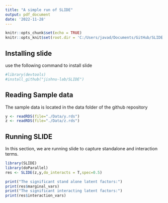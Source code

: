 ```yaml
---
title: "A simple run of SLIDE"
output: pdf_document
date: '2022-11-28'
---
```


```r
knitr::opts_chunk$set(echo = TRUE)
knitr::opts_knit$set(root.dir = 'C:/Users/javad/Documents/GitHub/SLIDE')
```

## Installing slide 
use the following command to install slide

```r
#library(devtools)
#install_github("jishnu-lab/SLIDE")
```




## Reading Sample data
The sample data is located in the data folder of the github repository

```r

y <- readRDS(file="./Data/y.rds")
z <- readRDS(file="./Data/z.rds")

```
## Running SLIDE

In this section, we are running slide to capture standalone and interaction terms.

```r

library(SLIDE)
library(doParallel)
res <- SLIDE(z,y,do_interacts = T,spec=0.5)

print("The significant stand alone latent factors:")
print(res$marginal_vars)
print("The significant interacting latent factors:")
print(res$interaction_vars)

```